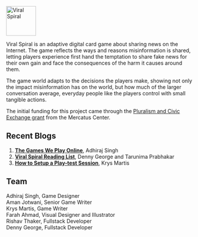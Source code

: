 
<div style="width:16em;">
  <img alt="Viral Spiral" src="../../images/viral-spiral-logo.png" width="80" />
</div>

Viral Spiral is an adaptive digital card game about sharing news on the Internet. The game reflects the ways and reasons misinformation is shared, letting players experience first hand the temptation to share fake news for their own gain and face the consequences of the harm it causes around them.

The game world adapts to the decisions the players make, showing not only the impact misinformation has on the world, but how much of the larger conversation average, everyday people like the players control with small tangible actions.

The initial funding for this project came through the [Pluralism and Civic Exchange grant](https://www.mercatus.org/features/mercatus-program-pluralism-civil-exchange-announces-first-cohort-grant-recipients) from the Mercatus Center. 

## Recent Blogs

1. **[The Games We Play Online](/blog/the-games-we-play-online)**, Adhiraj Singh
2. **[Viral Spiral Reading List](/blog/viral-spiral-media-list)**, Denny George and Tarunima Prabhakar
3. **[How to Setup a Play-test Session](/blog/how-to-set-a-playtest)**, Krys Martis

## Team

Adhiraj Singh, Game Designer  
Aman Jotwani, Senior Game Writer  
Krys Martis, Game Writer  
Farah Ahmad, Visual Designer and Illustrator  
Rishav Thaker, Fullstack Developer  
Denny George, Fullstack Developer
